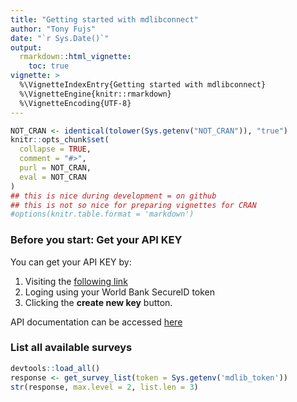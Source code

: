 ```yaml
---
title: "Getting started with mdlibconnect"
author: "Tony Fujs"
date: "`r Sys.Date()`"
output: 
  rmarkdown::html_vignette:
    toc: true
vignette: >
  %\VignetteIndexEntry{Getting started with mdlibconnect}
  %\VignetteEngine{knitr::rmarkdown}
  %\VignetteEncoding{UTF-8}
---
```


```r
NOT_CRAN <- identical(tolower(Sys.getenv("NOT_CRAN")), "true")
knitr::opts_chunk$set(
  collapse = TRUE,
  comment = "#>",
  purl = NOT_CRAN,
  eval = NOT_CRAN
)
## this is nice during development = on github
## this is not so nice for preparing vignettes for CRAN
#options(knitr.table.format = 'markdown')
```


### Before you start: Get your API KEY
You can get your API KEY by:   

1. Visiting the [following link](http://microdatalibqa.worldbank.org/index.php/auth/api_keys) 
1. Loging using your World Bank SecureID token
1. Clicking the __create new key__ button.

API documentation can be accessed [here](http://microdatalibqa.worldbank.org/apidocumentation/#api-Metadata-datafile_variables)

### List all available surveys
```r
devtools::load_all()
response <- get_survey_list(token = Sys.getenv('mdlib_token'))
str(response, max.level = 2, list.len = 3)

```



